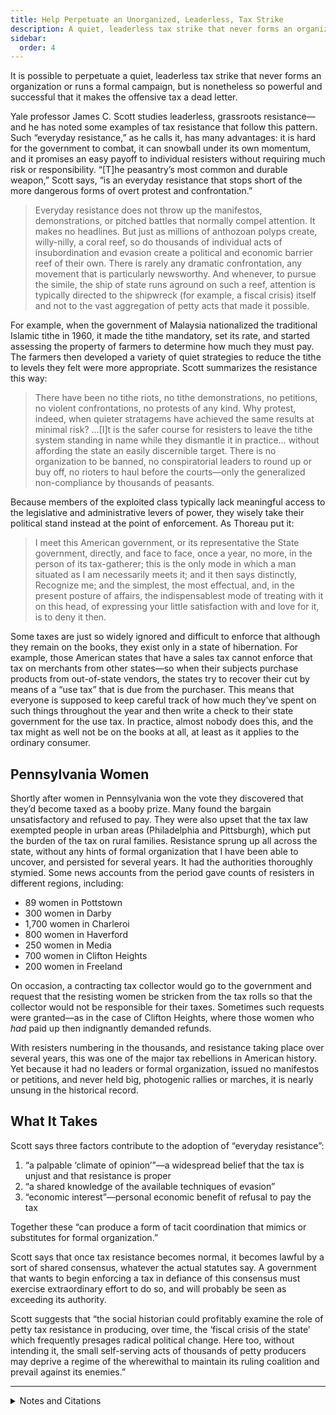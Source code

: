 ```yaml
---
title: Help Perpetuate an Unorganized, Leaderless, Tax Strike
description: A quiet, leaderless tax strike that never forms an organization can be nonetheless powerful enough to make the offensive tax a dead letter.
sidebar:
  order: 4
---
```


It is possible to perpetuate a quiet, leaderless tax strike that never forms an organization or runs a formal campaign, but is nonetheless so powerful and successful that it makes the offensive tax a dead letter.

Yale professor James C. Scott studies leaderless, grassroots resistance—and he has noted some examples of tax resistance that follow this pattern.
Such “everyday resistance,” as he calls it, has many advantages: it is hard for the government to combat, it can snowball under its own momentum, and it promises an easy payoff to individual resisters without requiring much risk or responsibility.
“[T]he peasantry’s most common and durable weapon,” Scott says, “is an everyday resistance that stops short of the more dangerous forms of overt protest and confrontation.”

> Everyday resistance does not throw up the manifestos, demonstrations, or pitched battles that normally compel attention.
> It makes no headlines.
> But just as millions of anthozoan polyps create, willy-nilly, a coral reef, so do thousands of individual acts of insubordination and evasion create a political and economic barrier reef of their own.
> There is rarely any dramatic confrontation, any movement that is particularly newsworthy.
> And whenever, to pursue the simile, the ship of state runs aground on such a reef, attention is typically directed to the shipwreck (for example, a fiscal crisis) itself and not to the vast aggregation of petty acts that made it possible.

For example, when the government of Malaysia nationalized the traditional Islamic tithe in 1960, it made the tithe mandatory, set its rate, and started assessing the property of farmers to determine how much they must pay.
The farmers then developed a variety of quiet strategies to reduce the tithe to levels they felt were more appropriate.
Scott summarizes the resistance this way:

> There have been no tithe riots, no tithe demonstrations, no petitions, no violent confrontations, no protests of any kind.
> Why protest, indeed, when quieter stratagems have achieved the same results at minimal risk?
> …[I]t is the safer course for resisters to leave the tithe system standing in name while they dismantle it in practice… without affording the state an easily discernible target.
> There is no organization to be banned, no conspiratorial leaders to round up or buy off, no rioters to haul before the courts—only the generalized non-compliance by thousands of peasants.

Because members of the exploited class typically lack meaningful access to the legislative and administrative levers of power, they wisely take their political stand instead at the point of enforcement.
As Thoreau put it:

> I meet this American government, or its representative the State government, directly, and face to face, once a year, no more, in the person of its tax-gatherer; this is the only mode in which a man situated as I am necessarily meets it; and it then says distinctly, Recognize me; and the simplest, the most effectual, and, in the present posture of affairs, the indispensablest mode of treating with it on this head, of expressing your little satisfaction with and love for it, is to deny it then.

Some taxes are just so widely ignored and difficult to enforce that although they remain on the books, they exist only in a state of hibernation.
For example, those American states that have a sales tax cannot enforce that tax on merchants from other states—so when their subjects purchase products from out-of-state vendors, the states try to recover their cut by means of a “use tax” that is due from the purchaser.
This means that everyone is supposed to keep careful track of how much they’ve spent on such things throughout the year and then write a check to their state government for the use tax.
In practice, almost nobody does this, and the tax might as well not be on the books at all, at least as it applies to the ordinary consumer.

## <Badge text="Example" size="medium" /> Pennsylvania Women

Shortly after women in Pennsylvania won the vote they discovered that they’d become taxed as a booby prize.
Many found the bargain unsatisfactory and refused to pay.
They were also upset that the tax law exempted people in urban areas (Philadelphia and Pittsburgh), which put the burden of the tax on rural families.
Resistance sprung up all across the state, without any hints of formal organization that I have been able to uncover, and persisted for several years.
It had the authorities thoroughly stymied.
Some news accounts from the period gave counts of resisters in different regions, including:

* 89 women in Pottstown
* 300 women in Darby
* 1,700 women in Charleroi
* 800 women in Haverford
* 250 women in Media
* 700 women in Clifton Heights
* 200 women in Freeland

On occasion, a contracting tax collector would go to the government and request that the resisting women be stricken from the tax rolls so that the collector would not be responsible for their taxes.
Sometimes such requests were granted—as in the case of Clifton Heights, where those women who *had* paid up then indignantly demanded refunds.

With resisters numbering in the thousands, and resistance taking place over several years, this was one of the major tax rebellions in American history.
Yet because it had no leaders or formal organization, issued no manifestos or petitions, and never held big, photogenic rallies or marches, it is nearly unsung in the historical record.

## What It Takes

Scott says three factors contribute to the adoption of “everyday resistance”:

1. “a palpable ‘climate of opinion’”—a widespread belief that the tax is unjust and that resistance is proper
1. “a shared knowledge of the available techniques of evasion”
1. “economic interest”—personal economic benefit of refusal to pay the tax

Together these “can produce a form of tacit coordination that mimics or substitutes for formal organization.”

Scott says that once tax resistance becomes normal, it becomes lawful by a sort of shared consensus, whatever the actual statutes say.
A government that wants to begin enforcing a tax in defiance of this consensus must exercise extraordinary effort to do so, and will probably be seen as exceeding its authority.

Scott suggests that “the social historian could profitably examine the role of petty tax resistance in producing, over time, the ‘fiscal crisis of the state’ which frequently presages radical political change.
Here too, without intending it, the small self-serving acts of thousands of petty producers may deprive a regime of the wherewithal to maintain its ruling coalition and prevail against its enemies.”

<Aside type="wikipedia" title="Wikipedia">
  <WikipediaBadge title="James C. Scott" />
  <WikipediaBadge title="Everyday resistance" />
  <WikipediaBadge title="Weapons of the Weak" />
  <WikipediaBadge title="Zakat" />
  <WikipediaBadge title="Henry David Thoreau" />
  <WikipediaBadge title="Use tax" />
</Aside>

---

<details>
<summary>Notes and Citations</summary>

* Scott, James C. “Resistance without Protest and without Organization: Peasant Opposition to the Islamic Zakat and the Christian Tithe” <i>Comparative Studies in Society and History</i> July 1987, pp. 417–52
* Scott, James C. <i>Weapons of the Weak: Everyday Forms of Peasant Resistance</i> (1985) p. 36
* Thoreau, H.D. [“Resistance to Civil Government”](https://sniggle.net/TPL/index5.php?entry=rtcg)
* Joffe-Walt, Chana [“Most People Are Supposed To Pay This Tax. Almost Nobody Actually Pays It”](https://www.npr.org/sections/money/2013/04/16/177384487/most-people-are-supposed-to-pay-this-tax) <i>Planet Money</i> 16 April 2013
* [“Eighty-Nine Women Refuse to Pay School Tax”](https://news.google.com/newspapers?id=bLwhAAAAIBAJ&sjid=epwFAAAAIBAJ&pg=5075,4818780) <i>Reading Eagle</i> 25 February 1923, p. 30
* [“6 Women Defy Tax Collector”](https://news.google.com/newspapers?id=lSMpAAAAIBAJ&sjid=69cEAAAAIBAJ&pg=3359,1284405&hl=en) <i>The Nevada Daily Mail</i> 4 May 1927, p. 1
* [“Charleroi School Tax Delinquents To Be Arrested”](https://news.google.com/newspapers?id=Gy5eAAAAIBAJ&sjid=TWANAAAAIBAJ&pg=2342,3585472) <i>Washington Reporter</i> 28 May 1924, p. 3
* “Haverford Women Must Pay Taxes” <i>Chester Times</i> 16 July 1923, p. 2
* “School Taxes Must Be Paid” <i>Chester Times</i> 2 July 1923, p. 5
* “Tax Question in Clifton Heights” <i>Chester Times</i> 4 October 1924, p. 3
* “Women Must Pay or Go to Prison, Court Decides” <i>Wellsboro Agitator</i> 27 October 1926, p. 8
* “Tax Collector Crawford Speaks” <i>Chester Times</i> 9 October 1924, p. 3
* Scott, James C. “Everyday Forms of Resistance” in Colburn, Forest D. <i>Everyday Forms of Peasant Resistance</i> (1989) p. 12.
  In “Resistance without Protest…” op. cit., Scott refines his three factors to:
  > the conjunction of a folk culture that encourages some forms of resistance, a set of habits and practices that are part of the practical heritage of the peasantry, and a shared material interest in thwarting appropriation [that] can produce a form of tacit coordination that mimics or substitutes for formal organization.
* Scott, James C. “Dissimulation in Practice: Resistance to the tithe in France and Malaysia; below the radar” <i>Decoding Subaltern Politics: Ideology, disguise, and resistance in agrarian politics</i> (2013) p. 93

</details>
